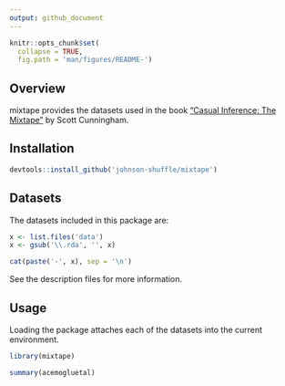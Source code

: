 ```yaml
---
output: github_document
---
```


<!-- README.md is generated from README.Rmd. Please edit that file -->

```r
knitr::opts_chunk$set(
  collapse = TRUE,
  fig.path = 'man/figures/README-')
```

## Overview

mixtape provides the datasets used in the book ["Casual Inference: The 
Mixtape"](http://scunning.com/cunningham_mixtape.pdf) by Scott Cunningham.

## Installation

```r
devtools::install_github('johnson-shuffle/mixtape')
```

## Datasets

The datasets included in this package are:

```r
x <- list.files('data')
x <- gsub('\\.rda', '', x)
```

```r
cat(paste('-', x), sep = '\n')
```

See the description files for more information.

## Usage

Loading the package attaches each of the datasets into the current environment.

```r
library(mixtape)

summary(acemogluetal)
```
